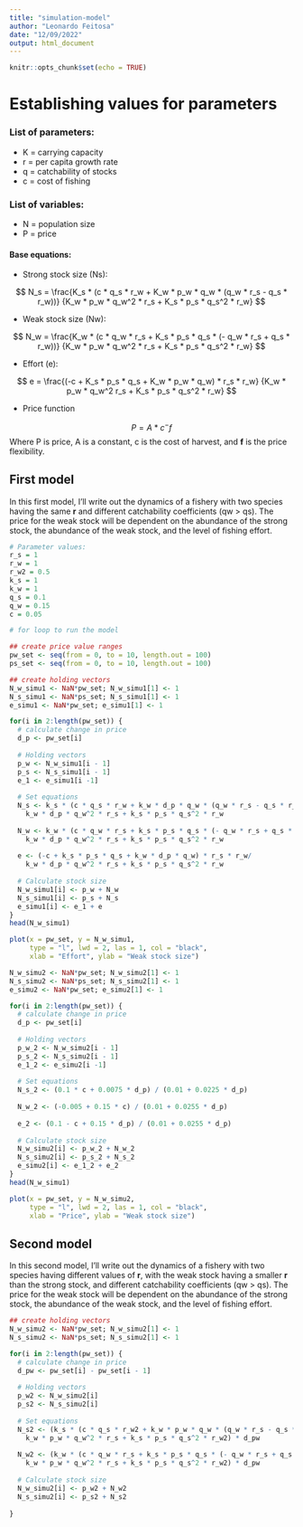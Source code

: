 ```yaml
---
title: "simulation-model"
author: "Leonardo Feitosa"
date: "12/09/2022"
output: html_document
---
```


```r
knitr::opts_chunk$set(echo = TRUE)
```

# Establishing values for parameters

### List of parameters:
- K = carrying capacity
- r = per capita growth rate
- q = catchability of stocks
- c = cost of fishing

### List of variables:
- N = population size
- P = price

#### Base equations:

- Strong stock size (Ns):

$$
N_s = \frac{K_s * (c * q_s * r_w + K_w * p_w * q_w * (q_w * r_s - q_s * r_w))} {K_w * p_w * q_w^2 * r_s + K_s * p_s * q_s^2 * r_w}
$$

- Weak stock size (Nw):

$$
N_w = \frac{K_w * (c * q_w * r_s + K_s * p_s * q_s * (- q_w * r_s + q_s * r_w))} {K_w * p_w * q_w^2 * r_s + K_s * p_s * q_s^2 * r_w}
$$

- Effort (e):

$$
e = \frac{(-c + K_s * p_s * q_s + K_w * p_w * q_w) * r_s * r_w} {K_w * p_w * q_w^2 r_s + K_s * p_s * q_s^2 * r_w}
$$

- Price function

$$
P = A * c^-f
$$
Where P is price, A is a constant, c is the cost of harvest, and **f** is the price flexibility.

## First model

In this first model, I'll write out the dynamics of a fishery with two species having the same **r** and different catchability coefficients (qw > qs). The price for the weak stock will be dependent on the abundance of the strong stock, the abundance of the weak stock, and the level of fishing effort.

```r
# Parameter values:
r_s = 1
r_w = 1
r_w2 = 0.5
k_s = 1
k_w = 1
q_s = 0.1
q_w = 0.15
c = 0.05
```


```r
# for loop to run the model

## create price value ranges
pw_set <- seq(from = 0, to = 10, length.out = 100)
ps_set <- seq(from = 0, to = 10, length.out = 100)

## create holding vectors
N_w_simu1 <- NaN*pw_set; N_w_simu1[1] <- 1
N_s_simu1 <- NaN*ps_set; N_s_simu1[1] <- 1
e_simu1 <- NaN*pw_set; e_simu1[1] <- 1

for(i in 2:length(pw_set)) {
  # calculate change in price
  d_p <- pw_set[i]
  
  # Holding vectors
  p_w <- N_w_simu1[i - 1]
  p_s <- N_s_simu1[i - 1]
  e_1 <- e_simu1[i -1]
  
  # Set equations
  N_s <- k_s * (c * q_s * r_w + k_w * d_p * q_w * (q_w * r_s - q_s * r_w))/
    k_w * d_p * q_w^2 * r_s + k_s * p_s * q_s^2 * r_w
  
  N_w <- k_w * (c * q_w * r_s + k_s * p_s * q_s * (- q_w * r_s + q_s * r_w))/
    k_w * d_p * q_w^2 * r_s + k_s * p_s * q_s^2 * r_w
  
  e <- (-c + k_s * p_s * q_s + k_w * d_p * q_w) * r_s * r_w/
    k_w * d_p * q_w^2 * r_s + k_s * p_s * q_s^2 * r_w
  
  # Calculate stock size
  N_w_simu1[i] <- p_w + N_w 
  N_s_simu1[i] <- p_s + N_s 
  e_simu1[i] <- e_1 + e
}
head(N_w_simu1)
```

```r
plot(x = pw_set, y = N_w_simu1,
     type = "l", lwd = 2, las = 1, col = "black",
     xlab = "Effort", ylab = "Weak stock size")
```

```r

N_w_simu2 <- NaN*pw_set; N_w_simu2[1] <- 1
N_s_simu2 <- NaN*ps_set; N_s_simu2[1] <- 1
e_simu2 <- NaN*pw_set; e_simu2[1] <- 1

for(i in 2:length(pw_set)) {
  # calculate change in price
  d_p <- pw_set[i]
  
  # Holding vectors
  p_w_2 <- N_w_simu2[i - 1]
  p_s_2 <- N_s_simu2[i - 1]
  e_1_2 <- e_simu2[i -1]
  
  # Set equations
  N_s_2 <- (0.1 * c + 0.0075 * d_p) / (0.01 + 0.0225 * d_p)
  
  N_w_2 <- (-0.005 + 0.15 * c) / (0.01 + 0.0255 * d_p)
  
  e_2 <- (0.1 - c + 0.15 * d_p) / (0.01 + 0.0255 * d_p)
  
  # Calculate stock size
  N_w_simu2[i] <- p_w_2 + N_w_2 
  N_s_simu2[i] <- p_s_2 + N_s_2
  e_simu2[i] <- e_1_2 + e_2
}
head(N_w_simu1)
```

```r
plot(x = pw_set, y = N_w_simu2,
     type = "l", lwd = 2, las = 1, col = "black",
     xlab = "Price", ylab = "Weak stock size")
```


## Second model

In this second model, I'll write out the dynamics of a fishery with two species having different values of **r**, with the weak stock having a smaller **r** than the strong stock, and different catchability coefficients (qw > qs). The price for the weak stock will be dependent on the abundance of the strong stock, the abundance of the weak stock, and the level of fishing effort.

```r
## create holding vectors
N_w_simu2 <- NaN*pw_set; N_w_simu2[1] <- 1
N_s_simu2 <- NaN*ps_set; N_s_simu2[1] <- 1

for(i in 2:length(pw_set)) {
  # calculate change in price
  d_pw <- pw_set[i] - pw_set[i - 1]
  
  # Holding vectors
  p_w2 <- N_w_simu2[i]
  p_s2 <- N_s_simu2[i]
  
  # Set equations
  N_s2 <- (k_s * (c * q_s * r_w2 + k_w * p_w * q_w * (q_w * r_s - q_s * r_w2))/
    k_w * p_w * q_w^2 * r_s + k_s * p_s * q_s^2 * r_w2) * d_pw
  
  N_w2 <- (k_w * (c * q_w * r_s + k_s * p_s * q_s * (- q_w * r_s + q_s * r_w2))/
    k_w * p_w * q_w^2 * r_s + k_s * p_s * q_s^2 * r_w2) * d_pw
  
  # Calculate stock size
  N_w_simu2[i] <- p_w2 + N_w2 
  N_s_simu2[i] <- p_s2 + N_s2 
  
}
```










